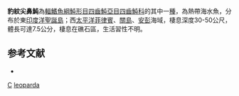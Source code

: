 {{Speciesbox
| taxon = Canthigaster leoparda
| status = LC
| status_system = IUCN3.1 
| binomial_authority = [[Lubbock|Lubbock]] & [[Allen|Allen]], 1979
| synonyms = 
}}
'''豹紋尖鼻魨'''為[[輻鰭魚綱|輻鰭魚綱]][[魨形目|魨形目]][[四齒魨亞目|四齒魨亞目]][[四齒魨科|四齒魨科]]的其中一[[種|種]]，為熱帶海水魚，分布於東[[印度洋|印度洋]][[聖誕島|聖誕島]]；西[[太平洋|太平洋]][[菲律賓|菲律賓]]、[[關島|關島]]、[[安彭|安彭]]海域，棲息深度30-50公尺，體長可達7.5公分，棲息在礁石區，生活習性不明。

==参考文献==
*{{FishBase_species|genus=Canthigaster|species=leoparda|year=2014|month=3}}

{{taxonbar}}
[[Category:1979年描述的鱼类|C]]
[[Category:尖鼻魨屬|leoparda]]